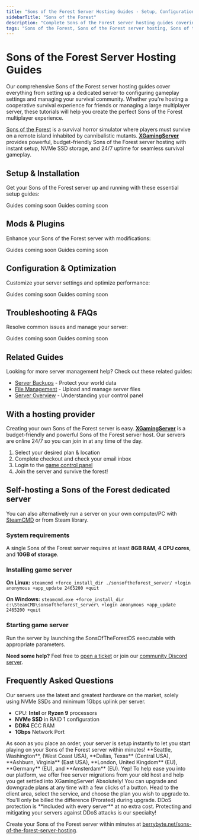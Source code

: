 ```yaml
---
title: "Sons of the Forest Server Hosting Guides - Setup, Configuration & Survival Management"
sidebarTitle: "Sons of the Forest"
description: "Complete Sons of the Forest server hosting guides covering dedicated server setup, configuration settings, multiplayer management, and troubleshooting for the survival horror game."
tags: "Sons of the Forest, Sons of the Forest server hosting, Sons of the Forest dedicated server, Sons of the Forest multiplayer, survival horror"
---
```


# Sons of the Forest Server Hosting Guides

Our comprehensive Sons of the Forest server hosting guides cover everything from setting up a dedicated server to configuring gameplay settings and managing your survival community. Whether you're hosting a cooperative survival experience for friends or managing a large multiplayer server, these tutorials will help you create the perfect Sons of the Forest multiplayer experience.

[Sons of the Forest](https://store.steampowered.com/app/1326470/Sons_of_The_Forest/) is a survival horror simulator where players must survive on a remote island inhabited by cannibalistic mutants. **[XGamingServer](https://xgamingserver.com/sons-of-the-forest-server-hosting)** provides powerful, budget-friendly Sons of the Forest server hosting with instant setup, NVMe SSD storage, and 24/7 uptime for seamless survival gameplay.

## Setup & Installation

Get your Sons of the Forest server up and running with these essential setup guides:

<CardGroup cols={2}>
  <Card title="Server Setup" href="#" icon="server">
    Guides coming soon
  </Card>
  <Card title="Join Your Server" href="#" icon="users">
    Guides coming soon
  </Card>
</CardGroup>

## Mods & Plugins

Enhance your Sons of the Forest server with modifications:

<CardGroup cols={2}>
  <Card title="Installing Mods" href="#" icon="puzzle-piece">
    Guides coming soon
  </Card>
  <Card title="Popular Survival Mods" href="#" icon="tree">
    Guides coming soon
  </Card>
</CardGroup>

## Configuration & Optimization

Customize your server settings and optimize performance:

<CardGroup cols={2}>
  <Card title="Server Configuration" href="#" icon="settings">
    Guides coming soon
  </Card>
  <Card title="Performance Optimization" href="#" icon="gauge">
    Guides coming soon
  </Card>
</CardGroup>

## Troubleshooting & FAQs

Resolve common issues and manage your server:

<CardGroup cols={2}>
  <Card title="Admin Commands" href="#" icon="terminal">
    Guides coming soon
  </Card>
  <Card title="Common Server Issues" href="#" icon="wrench">
    Guides coming soon
  </Card>
</CardGroup>

## Related Guides

Looking for more server management help? Check out these related guides:

- [Server Backups](/panel/backups) - Protect your world data
- [File Management](/panel/importing-files) - Upload and manage server files
- [Server Overview](/panel/overview) - Understanding your control panel

## With a hosting provider
Creating your own Sons of the Forest server is easy. **[XGamingServer](https://xgamingserver.com/sons-of-the-forest-server-hosting)** is a budget-friendly and powerful Sons of the Forest server host. Our servers are online 24/7 so you can join in at any time of the day.

1. Select your desired plan & location
2. Complete checkout and check your email inbox
3. Login to the [game control panel](https://game.xgamingserver.com)
4. Join the server and survive the forest!

## Self-hosting a Sons of the Forest dedicated server

You can also alternatively run a server on your own computer/PC with [SteamCMD](https://developer.valvesoftware.com/wiki/SteamCMD) or from Steam library.

### System requirements

A single Sons of the Forest server requires at least **8GB RAM**, **4 CPU cores**, and **10GB of storage**.

### Installing game server

**On Linux:**
`steamcmd +force_install_dir ./sonsoftheforest_server/ +login anonymous +app_update 2465200 +quit`

**On Windows:**
`steamcmd.exe +force_install_dir c:\SteamCMD\sonsoftheforest_server\ +login anonymous +app_update 2465200 +quit`

### Starting game server

Run the server by launching the SonsOfTheForestDS executable with appropriate parameters.

**Need some help?** Feel free to [open a ticket](https://xgamingserver.com/support) or join our [community Discord server](https://xgamingserver.com/discord).

## Frequently Asked Questions

<AccordionGroup>

<Accordion title="What are the specs on the servers?">
Our servers use the latest and greatest hardware on the market, solely using NVMe SSDs and minimum 1Gbps uplink per server.

- CPU: **Intel** or **Ryzen 9** processors
- **NVMe SSD** in RAID 1 configuration
- **DDR4** ECC RAM
- **1Gbps** Network Port
</Accordion>

<Accordion title="How long does setup take?">
As soon as you place an order, your server is setup instantly to let you start playing on your Sons of the Forest server within minutes!
</Accordion>

<Accordion title="What locations are the servers in?">
**Seattle, Washington**, (West Coast USA), **Dallas, Texas** (Central USA), **Ashburn, Virginia** (East USA), **London, United Kingdom** (EU), **Germany** (EU), and **Amsterdam** (EU).
</Accordion>

<Accordion title="Can I migrate my existing server to XGamingServer?">
Yep! To help ease you into our platform, we offer free server migrations from your old host and help you get settled into XGamingServer!
</Accordion>

<Accordion title="Can I upgrade/downgrade my server later on?">
Absolutely! You can upgrade and downgrade plans at any time with a few clicks of a button. Head to the client area, select the service, and choose the plan you wish to upgrade to. You'll only be billed the difference (Prorated) during upgrade.
</Accordion>

<Accordion title="Are the servers DDoS protected?">
DDoS protection is **included with every server** at no extra cost. Protecting and mitigating your servers against DDoS attacks is our specialty!
</Accordion>

</AccordionGroup>

Create your Sons of the Forest server within minutes at [berrybyte.net/sons-of-the-forest-server-hosting](https://xgamingserver.com/sons-of-the-forest-server-hosting).